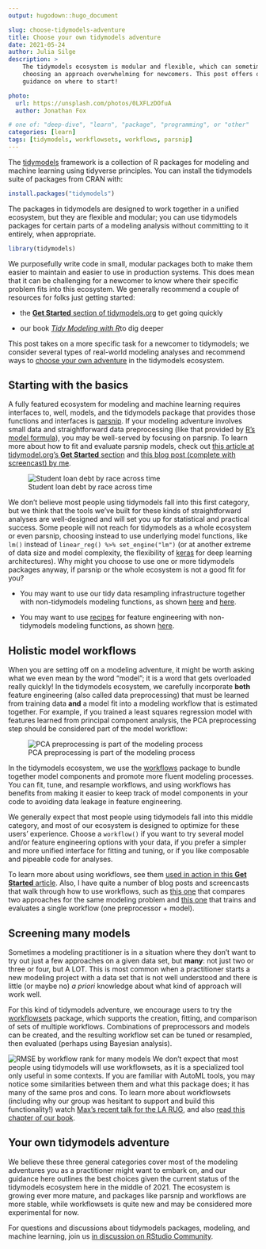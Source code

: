 ```yaml
---
output: hugodown::hugo_document

slug: choose-tidymodels-adventure
title: Choose your own tidymodels adventure
date: 2021-05-24
author: Julia Silge
description: >
    The tidymodels ecosystem is modular and flexible, which can sometimes make
    choosing an approach overwhelming for newcomers. This post offers opinionated 
    guidance on where to start!

photo:
  url: https://unsplash.com/photos/0LXFLzDOfuA
  author: Jonathan Fox

# one of: "deep-dive", "learn", "package", "programming", or "other"
categories: [learn] 
tags: [tidymodels, workflowsets, workflows, parsnip]
---
```


<!--
TODO:
* [ ] Look over / edit the post's title in the yaml
* [ ] Edit (or delete) the description; note this appears in the Twitter card
* [ ] Pick category and tags (see existing with `hugodown::tidy_show_meta()`)
* [ ] Find photo & update yaml metadata
* [ ] Create `thumbnail-sq.jpg`; height and width should be equal
* [ ] Create `thumbnail-wd.jpg`; width should be >5x height
* [ ] `hugodown::use_tidy_thumbnails()`
* [ ] Add intro sentence, e.g. the standard tagline for the package
* [ ] `usethis::use_tidy_thanks()`
-->

The [tidymodels](https://www.tidymodels.org/) framework is a collection of R packages for modeling and machine learning using tidyverse principles. You can install the tidymodels suite of packages from CRAN with:

```r
install.packages("tidymodels")
```

The packages in tidymodels are designed to work together in a unified ecosystem, but they are flexible and modular; you can use tidymodels packages for certain parts of a modeling analysis without committing to it entirely, when appropriate.

```r
library(tidymodels)
```

We purposefully write code in small, modular packages both to make them easier to maintain and easier to use in production systems. This does mean that it can be challenging for a newcomer to know where their specific problem fits into this ecosystem. We generally recommend a couple of resources for folks just getting started:

- the [**Get Started** section of tidymodels.org](https://www.tidymodels.org/start/) to get going quickly

- our book [*Tidy Modeling with R*](https://www.tmwr.org/)to dig deeper

This post takes on a more specific task for a newcomer to tidymodels; we consider several types of real-world modeling analyses and recommend ways to [choose your own adventure](https://en.wikipedia.org/wiki/Choose_Your_Own_Adventure) in the tidymodels ecosystem.

## Starting with the basics

A fully featured ecosystem for modeling and machine learning requires interfaces to, well, models, and the tidymodels package that provides those functions and interfaces is [parsnip](https://parsnip.tidymodels.org/). If your modeling adventure involves small data and straightforward data preprocessing (like that provided by [R's model formula](https://www.tmwr.org/base-r.html#formula)), you may be well-served by focusing on parsnip. To learn more about how to fit and evaluate parsnip models, check out [this article at tidymodel.org's **Get Started** section](https://www.tidymodels.org/start/models/) and [this blog post (complete with screencast) by me](https://juliasilge.com/blog/student-debt/).

![Student loan debt by race across time](https://juliasilge.com/blog/student-debt/index_files/figure-html/unnamed-chunk-3-1.png)

We don't believe most people using tidymodels fall into this first category, but we think that the tools we've built for these kinds of straightforward analyses are well-designed and will set you up for statistical and practical success. Some people will not reach for tidymodels as a whole ecosystem or even parsnip, choosing instead to use underlying model functions, like `lm()` instead of `linear_reg() %>% set_engine("lm")` (or at another extreme of data size and model complexity, the flexibility of [keras](https://keras.rstudio.com/) for deep learning architectures). Why might you choose to use one or more tidymodels packages anyway, if parsnip or the whole ecosystem is not a good fit for you?

- You may want to use our tidy data resampling infrastructure together with non-tidymodels modeling functions, as shown [here](https://www.tidymodels.org/learn/statistics/bootstrap/) and [here](https://juliasilge.com/blog/ceo-departures/).

- You may want to use [recipes](https://recipes.tidymodels.org/) for feature engineering with non-tidymodels modeling functions, as shown [here](https://smltar.com/dldnn.html).

## Holistic model workflows

When you are setting off on a modeling adventure, it might be worth asking what we even mean by the word "model"; it is a word that gets overloaded really quickly! In the tidymodels ecosystem, we carefully incorporate **both** feature engineering (also called data preprocessing) that must be learned from training data **and** a model fit into a modeling workflow that is estimated together. For example, if you trained a least squares regression model with features learned from principal component analysis, the PCA preprocessing step should be considered part of the model workflow:

![PCA preprocessing is part of the modeling process](https://www.tmwr.org/premade/proper-workflow.svg)

In the tidymodels ecosystem, we use the [workflows](https://workflows.tidymodels.org/) package to bundle together model components and promote more fluent modeling processes. You can fit, tune, and resample workflows, and using workflows has benefits from making it easier to keep track of model components in your code to avoiding data leakage in feature engineering.

We generally expect that most people using tidymodels fall into this middle category, and most of our ecosystem is designed to optimize for these users' experience. Choose a `workflow()` if you want to try several model and/or feature engineering options with your data, if you prefer a simpler and more unified interface for fitting and tuning, or if you like composable and pipeable code for analyses.

To learn more about using workflows, see them [used in action in this **Get Started** article](https://www.tidymodels.org/start/case-study/). Also, I have quite a number of blog posts and screencasts that walk through how to use workflows, such as [this one](https://juliasilge.com/blog/palmer-penguins/) that compares two approaches for the same modeling problem and [this one](https://juliasilge.com/blog/water-sources/) that trains and evaluates a single workflow (one preprocessor + model).


## Screening many models

Sometimes a modeling practitioner is in a situation where they don't want to try out just a few approaches on a given data set, but **many**: not just two or three or four, but A LOT. This is most common when a practitioner starts a new modeling project with a data set that is not well understood and there is little (or maybe no) _a priori_ knowledge about what kind of approach will work well.

For this kind of tidymodels adventure, we encourage users to try the [workflowsets](https://workflowsets.tidymodels.org/) package, which supports the creation, fitting, and comparison of sets of multiple workflows. Combinations of preprocessors and models can be created, and the resulting workflow set can be tuned or resampled, then evaluated (perhaps using Bayesian analysis).

![RMSE by workflow rank for many models](https://www.tidyverse.org/blog/2021/03/workflowsets-0-0-1/figure/plot-bayes-1.svg)
We don't expect that most people using tidymodels will use workflowsets, as it is a specialized tool only useful in some contexts. If you are familiar with AutoML tools, you may notice some similarities between them and what this package does; it has many of the same pros and cons. To learn more about workflowsets (including why our group was hesitant to support and build this functionality!) watch [Max's recent talk for the LA RUG](https://youtu.be/2OfTEakSFXQ), and also [read this chapter of our book](https://www.tmwr.org/workflow-sets.html).


## Your own tidymodels adventure

We believe these three general categories cover most of the modeling adventures you as a practitioner might want to embark on, and our guidance here outlines the best choices given the current status of the tidymodels ecosystem here in the middle of 2021. The ecosystem is growing ever more mature, and packages like parsnip and workflows are more stable, while workflowsets is quite new and may be considered more experimental for now.

For questions and discussions about tidymodels packages, modeling, and machine learning, join us [in discussion on RStudio Community](https://rstd.io/tidymodels-community).

